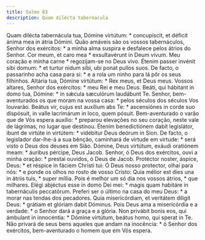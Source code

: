 ```yaml
---
title: Salmo 83
description: Quam dilécta tabernacula
---
```


<div class="grid grid-cols-2 gap-5">
  <span class="text-justify">
    Quam dilécta tabernácula tua, Dómine virtútum: * concupíscit, et déficit
    ánima mea in átria Dómini.
  </span>
  <span class="text-justify">
    Quão amáveis são os vossos tabernáculos, Senhor dos exércitos: * a minha
    alma suspira e desfalece pelos átrios do Senhor.
  </span>
  <span class="text-justify">
    Cor meum, et caro mea * exsultavérunt in Deum vivum.
  </span>
  <span class="text-justify">
    Meu coração e minha carne * regozijam-se no Deus vivo.
  </span>
  <span class="text-justify">
    Étenim passer invénit sibi domum: * et turtur nidum sibi, ubi ponat pullos
    suos.
  </span>
  <span class="text-justify">
    De facto, o passarinho acha casa para si: * e a rola um ninho para lá pôr os
    seus filhinhos.
  </span>
  <span class="text-justify">
    Altária tua, Dómine virtútum: * Rex meus, et Deus meus.
  </span>
  <span class="text-justify">
    Vossos altares, Senhor dos exércitos: * meu Rei e meu Deus.
  </span>
  <span class="text-justify">
    Beáti, qui hábitant in domo tua, Dómine: * in sǽcula sæculórum laudábunt Te.
  </span>
  <span class="text-justify">
    Senhor, bem-aventurados os que moram na vossa casa: * pelos séculos dos
    séculos Vos louvarão.
  </span>
  <span class="text-justify">
    Beátus vir, cujus est auxílium abs Te: * ascensiónes in corde suo dispósuit,
    in valle lacrimárum in loco, quem pósuit.
  </span>
  <span class="text-justify">
    Bem-aventurado o varão que de Vós espera auxílio: * preparou elevações no
    seu coração, neste vale de lágrimas, no lugar que destinou.
  </span>
  <span class="text-justify">
    Étenim benedictiónem dabit legislátor, ibunt de virtúte in virtútem: *
    vidébitur Deus deórum in Sion.
  </span>
  <span class="text-justify">
    De facto, o legislador dar-lhe-á a sua bênção, caminhará de virtude em
    virtude: * será visto o Deus dos deuses em Sião.
  </span>
  <span class="text-justify">
    Dómine, Deus virtútum, exáudi oratiónem meam: * áuribus pércipe, Deus Jacob.
  </span>
  <span class="text-justify">
    Senhor, ó Deus dos exércitos, ouvi a minha oração: * prestai ouvidos, ó Deus
    de Jacob.
  </span>
  <span class="text-justify">
    Protéctor noster, áspice, Deus: * et réspice in fáciem Christi tui:
  </span>
  <span class="text-justify">
    Ó Deus nosso protector, olhai para nós: * e ponde os olhos no rosto de vosso
    Cristo:
  </span>
  <span class="text-justify">
    Quia mélior est dies una in átriis tuis, * super míllia.
  </span>
  <span class="text-justify">
    Pois é melhor um só dia nos vossos átrios, * que milhares.
  </span>
  <span class="text-justify">
    Elégi abjéctus esse in domo Dei mei: * magis quam habitáre in tabernáculis
    peccatórum.
  </span>
  <span class="text-justify">
    Preferi ser o último na casa do meu Deus: * a morar nas tendas dos
    pecadores.
  </span>
  <span class="text-justify">
    Quia misericórdiam, et veritátem díligit Deus: * grátiam et glóriam dabit
    Dóminus.
  </span>
  <span class="text-justify">
    Pois Deus ama a misericórdia e a verdade: * o Senhor dará a graça e a
    glória.
  </span>
  <span class="text-justify">
    Non privábit bonis eos, qui ámbulant in innocéntia: * Dómine virtútum,
    beátus homo, qui sperat in Te.
  </span>
  <span class="text-justify">
    Não privará de seus bens aqueles que andam na inocência: * ó Senhor dos
    exércitos, bem-aventurado o homem que em Vós espera.
  </span>
</div>
